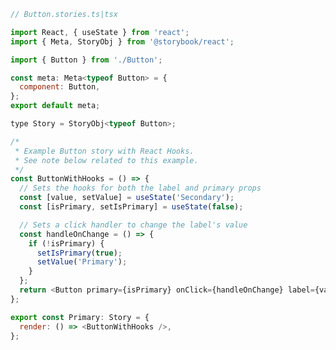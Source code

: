 ```js
// Button.stories.ts|tsx

import React, { useState } from 'react';
import { Meta, StoryObj } from '@storybook/react';

import { Button } from './Button';

const meta: Meta<typeof Button> = {
  component: Button,
};
export default meta;

type Story = StoryObj<typeof Button>;

/*
 * Example Button story with React Hooks.
 * See note below related to this example.
 */
const ButtonWithHooks = () => {
  // Sets the hooks for both the label and primary props
  const [value, setValue] = useState('Secondary');
  const [isPrimary, setIsPrimary] = useState(false);

  // Sets a click handler to change the label's value
  const handleOnChange = () => {
    if (!isPrimary) {
      setIsPrimary(true);
      setValue('Primary');
    }
  };
  return <Button primary={isPrimary} onClick={handleOnChange} label={value} />;
};

export const Primary: Story = {
  render: () => <ButtonWithHooks />,
};
```
